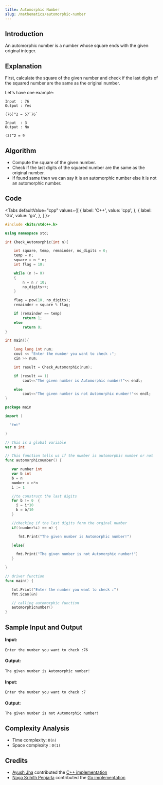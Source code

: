 ```yaml
---
title: Automorphic Number
slug: /mathematics/automorphic-number
---
```


## Introduction

An automorphic number is a number whose square ends with the given original integer.

## Explanation

First, calculate the square of the given number and check if the last digits of the squared number are the same as the original number.

Let's have one example: 

```
Input  : 76
Output : Yes

(76)^2 = 57`76`

Input  : 3
Output : No

(3)^2 = 9
```

## Algorithm

- Compute the square of the given number.
- Check if the  last digits of the squared number are the same as the original number.
- If found same then we can say it is an automorphic number else it is not an automorphic number.

## Code


<Tabs
  defaultValue="cpp"
  values={[
    { label: 'C++', value: 'cpp', },
    { label: 'Go', value: 'go', },
  ]
}>
<TabItem value="cpp">

```cpp
#include <bits/stdc++.h>

using namespace std;

int Check_Automorphic(int n){

    int square, temp, remainder, no_digits = 0;
    temp = n;
    square = n * n;
    int flag = 10;

    while (n != 0)
    {
        n = n / 10;
        no_digits++;
    }

    flag = pow(10, no_digits);
    remainder = square % flag;

    if (remainder == temp)
        return 1;
    else
        return 0;
}

int main(){

    long long int num;
    cout << "Enter the number you want to check :";
    cin >> num;

    int result = Check_Automorphic(num);

    if (result == 1)
        cout<<"The given number is Automorphic number!"<< endl;

    else
        cout<<"The given number is not Automorphic number!"<< endl;
}
```

</TabItem>
<TabItem value="go">

```go
package main

import (

  "fmt"

)

// This is a global variable
var n int

// This function tells us if the number is automorphic number or not 
func automorphicnumber() {

   var number int
   var b int
   b = n
   number = n*n
   i := 1

   //to construct the last digits
   for b != 0  {
     i = i*10
     b = b/10
   }

   //checking if the last digits form the orginal number
   if((number%i) == n) {

      fmt.Print("The given number is Automorphic number!")

   }else{

     fmt.Print("The given number is not Automorphic number!")
   }

}

// driver function
func main() {

   fmt.Print("Enter the number you want to check :")
   fmt.Scan(&n)

   // calling automorphic function 
   automorphicnumber()
}
```

</TabItem>
</Tabs>

## Sample Input and Output

#### Input:

```
Enter the number you want to check :76
```

#### Output:

```
The given number is Automorphic number!

```

#### Input:

```
Enter the number you want to check :7 
```

#### Output:

```
The given number is not Automorphic number!

```

## Complexity Analysis

- Time complexity: `O(n)`
- Space complexity : `O(1)`

## Credits

- [Ayush Jha](https://github.com/ayushjha952) contributed the [C++ implementation](https://github.com/TesseractCoding/NeoAlgo/blob/master/C-Plus-Plus/math/automorphic_number.cpp)
- [Naga Srihith Penjarla](https://github.com/nagasrihith608) contributed the [Go implementation](https://github.com/TesseractCoding/NeoAlgo/blob/master/Go/math/Automorphic_Number/automorphicnumber.go)

